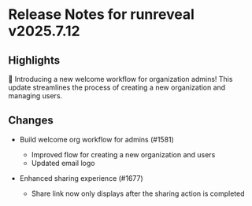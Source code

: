 # Release Notes for runreveal v2025.7.12

## Highlights

🎉 Introducing a new welcome workflow for organization admins! This update streamlines the process of creating a new organization and managing users.

## Changes

- Build welcome org workflow for admins (#1581)
  - Improved flow for creating a new organization and users
  - Updated email logo

- Enhanced sharing experience (#1677)
  - Share link now only displays after the sharing action is completed
